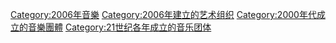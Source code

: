 {{Commons cat|Musical groups established in 2006}}
{{Cat topic in year|topic=成立的音樂團體|year=2006}}

[[Category:2006年音樂|Category:2006年音樂]]
[[Category:2006年建立的艺术组织|Category:2006年建立的艺术组织]]
[[Category:2000年代成立的音樂團體|Category:2000年代成立的音樂團體]]
[[Category:21世纪各年成立的音乐团体|Category:21世纪各年成立的音乐团体]]